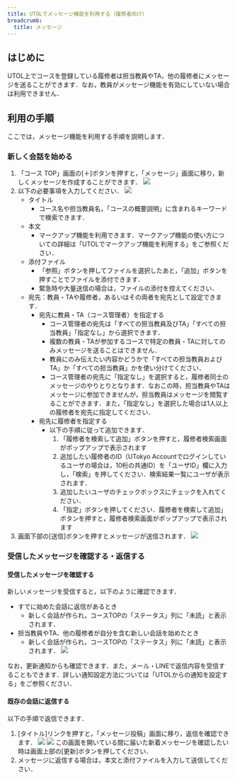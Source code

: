 ```yaml
---
title: UTOLでメッセージ機能を利用する（履修者向け）
breadcrumb:
  title: メッセージ
---
```


## はじめに
UTOL上でコースを登録している履修者は担当教員やTA，他の履修者にメッセージを送ることができます．なお，教員がメッセージ機能を有効にしていない場合は利用できません．

## 利用の手順
ここでは，メッセージ機能を利用する手順を説明します．

### 新しく会話を始める
1. 「コース TOP」画面の[＋]ボタンを押すと，「メッセージ」画面に移り，新しくメッセージを作成することができます．
    ![](course-top.png)
2. 以下の必要事項を入力してください．
    ![](message-create.png)
    * タイトル
      * コース名や担当教員名，「コースの概要説明」に含まれるキーワードで検索できます．
    * 本文
      * マークアップ機能を利用できます．マークアップ機能の使い方についての詳細は「UTOLでマークアップ機能を利用する」をご参照ください．
    * 添付ファイル
      * 「参照」ボタンを押してファイルを選択したあと，「追加」ボタンを押すことでファイルを添付できます．
      * 緊急時や大量送信の場合は，ファイルの添付を控えてください．
    * 宛先：教員・TAや履修者，あるいはその両者を宛先として設定できます．
      * 宛先に教員・TA（コース管理者）を指定する
        * コース管理者の宛先は「すべての担当教員及びTA」「すべての担当教員」「指定なし」から選択できます．    
        * 複数の教員・TAが参加するコースで特定の教員・TAに対してのみメッセージを送ることはできません．
        * 教員にのみ伝えたい内容かどうかで「すべての担当教員およびTA」か「すべての担当教員」かを使い分けてください．      
        * コース管理者の宛先に「指定なし」を選択すると，履修者同士のメッセージのやりとりとなります．なおこの時，担当教員やTAはメッセージに参加できませんが，担当教員はメッセージを閲覧することができます．また，「指定なし」を選択した場合は1人以上の履修者を宛先に指定してください．
      * 宛先に履修者を指定する
        * 以下の手順に従って追加できます．
          1. 「履修者を検索して追加」ボタンを押すと，履修者検索画面がポップアップで表示されます
          2. 追加したい履修者のID（UTokyo Accountでログインしているユーザの場合は，10桁の共通ID）を「ユーザID」欄に入力し，「検索」を押してください．検索結果一覧にユーザが表示されます．
          3. 追加したいユーザのチェックボックスにチェックを入れてください．
          4. 「指定」ボタンを押してください．履修者を検索して追加」ボタンを押すと，履修者検索画面がポップアップで表示されます
3. 画面下部の[送信]ボタンを押すとメッセージが送信されます．
    ![](message-sending.png)

### 受信したメッセージを確認する・返信する
#### 受信したメッセージを確認する
新しいメッセージを受信すると，以下のように確認できます．
* すでに始めた会話に返信があるとき
  * 新しく会話が作られ，コースTOPの「ステータス」列に「未読」と表示されます．
* 担当教員やTA、他の履修者が自分を含む新しい会話を始めたとき
  * 新しく会話が作られ，コースTOPの「ステータス」列に「未読」と表示されます．
  ![](message-status.png)

なお，更新通知からも確認できます．また，メール・LINEで返信内容を受信することもできます．詳しい通知設定方法については「UTOLからの通知を設定する」をご参照ください． 

#### 既存の会話に返信する
以下の手順で返信できます．
1. [タイトル]リンクを押すと，「メッセージ投稿」画面に移り，返信を確認できます．
    ![](message-title.png)
    ![](response-create.png)
   この画面を開いている間に届いた新着メッセージを確認したい時は画面上部の[更新]ボタンを押してください．
2. メッセージに返信する場合は，本文と添付ファイルを入力して送信してください．
